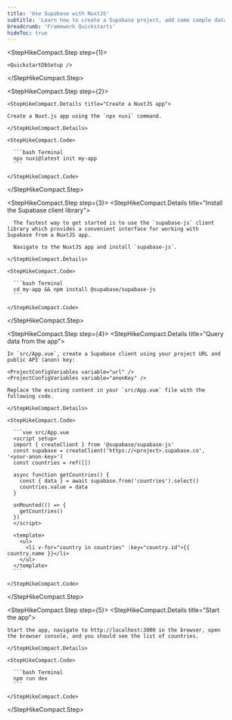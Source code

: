 ```yaml
---
title: 'Use Supabase with NuxtJS'
subtitle: 'Learn how to create a Supabase project, add some sample data to your database, and query the data from a NuxtJS app.'
breadcrumb: 'Framework Quickstarts'
hideToc: true
---
```


<StepHikeCompact>

  <StepHikeCompact.Step step={1}>
    
    <QuickstartDbSetup />

  </StepHikeCompact.Step>

  <StepHikeCompact.Step step={2}>

    <StepHikeCompact.Details title="Create a NuxtJS app">

    Create a Nuxt.js app using the `npx nuxi` command.

    </StepHikeCompact.Details>

    <StepHikeCompact.Code>

      ```bash Terminal
      npx nuxi@latest init my-app
      ```

    </StepHikeCompact.Code>

  </StepHikeCompact.Step>

  <StepHikeCompact.Step step={3}>
    <StepHikeCompact.Details title="Install the Supabase client library">

      The fastest way to get started is to use the `supabase-js` client library which provides a convenient interface for working with Supabase from a NuxtJS app.

      Navigate to the NuxtJS app and install `supabase-js`.

    </StepHikeCompact.Details>

    <StepHikeCompact.Code>

      ```bash Terminal
      cd my-app && npm install @supabase/supabase-js
      ```

    </StepHikeCompact.Code>

  </StepHikeCompact.Step>

  <StepHikeCompact.Step step={4}>
    <StepHikeCompact.Details title="Query data from the app">

    In `src/App.vue`, create a Supabase client using your project URL and public API (anon) key:

    <ProjectConfigVariables variable="url" />
    <ProjectConfigVariables variable="anonKey" />

    Replace the existing content in your `src/App.vue` file with the following code.

    </StepHikeCompact.Details>

    <StepHikeCompact.Code>

      ```vue src/App.vue
      <script setup>
      import { createClient } from '@supabase/supabase-js'
      const supabase = createClient('https://<project>.supabase.co', '<your-anon-key>')
      const countries = ref([])

      async function getCountries() {
        const { data } = await supabase.from('countries').select()
        countries.value = data
      }

      onMounted(() => {
        getCountries()
      })
      </script>

      <template>
        <ul>
          <li v-for="country in countries" :key="country.id">{{ country.name }}</li>
        </ul>
      </template>
      ```

    </StepHikeCompact.Code>

  </StepHikeCompact.Step>

  <StepHikeCompact.Step step={5}>
    <StepHikeCompact.Details title="Start the app">

    Start the app, navigate to http://localhost:3000 in the browser, open the browser console, and you should see the list of countries.

    </StepHikeCompact.Details>

    <StepHikeCompact.Code>

      ```bash Terminal
      npm run dev
      ```

    </StepHikeCompact.Code>

  </StepHikeCompact.Step>
</StepHikeCompact>
